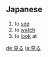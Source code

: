 ==Japanese==

{{t2verb|みる|miru}}
# to [[see]]
# to [[watch]]
# to [[look]] at

{{japcontop}}
{{japconrow|Plain Positive Present Form|見る|みる|To see/watch/look at}}
{{japconrow|Polite Positive Present Form|見ます|みます|To see/watch/look at}}
{{japconrow|Plain Positive Past Form|見た|みた|To have seen/watched/looked at}}
{{japconrow|Polite Positive Past Form|見ました|みました|To have seen/watched/looked at}}
{{japconrow|Plain Negative Present Form|見ない|みない|To not see/watch/look at}}
{{japconrow|Polite Negative Present Form |見ません|みません|To not see/watch/look at}}
{{japconrow|Plain Negative Past Form|見なかった|みなかった|To have not seen/watched/looked at}}
{{japconrow|Polite Negative Past Form|見ませんでした|みませんでした|To have not seen/watched/looked at}}
{{japconrow|Conjunctive Form|見て|みて|seeing/watching/looking at}}
{{japconend}}

[[de:見る]]
[[la:見る]]